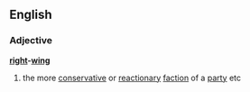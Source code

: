 ==English==
===Adjective===
{{wikipediapar|right-wing politics}}
'''[[right]]-[[wing]]'''
# the more [[conservative]] or [[reactionary]] [[faction]] of a [[party]] etc
